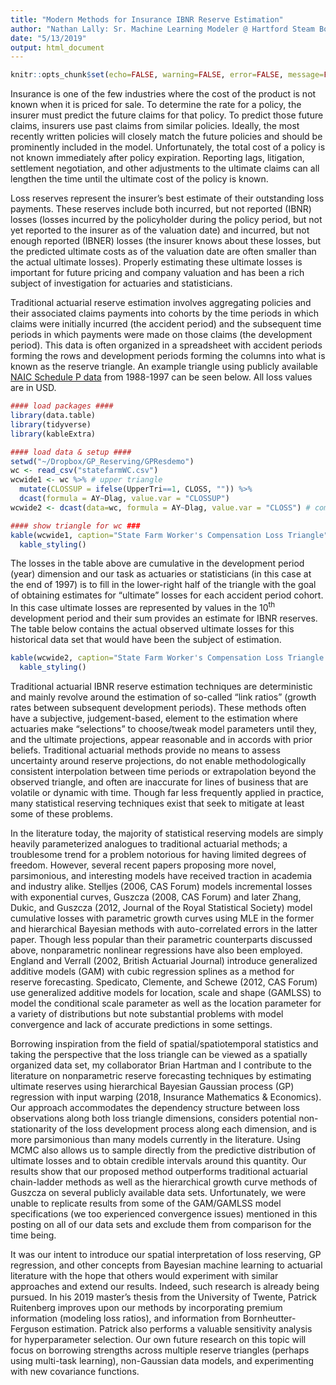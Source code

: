 ```yaml
---
title: "Modern Methods for Insurance IBNR Reserve Estimation"
author: "Nathan Lally: Sr. Machine Learning Modeler @ Hartford Steam Boiler (Munich Re)"
date: "5/13/2019"
output: html_document
---
```


```r
knitr::opts_chunk$set(echo=FALSE, warning=FALSE, error=FALSE, message=FALSE)
```

Insurance is one of the few industries where the cost of the product is not known when it is priced for sale. To determine the rate for a policy, the insurer must predict the future claims for that policy. To predict those future claims, insurers use past claims from similar policies. Ideally, the most recently written policies will closely match the future policies and should be prominently included in the model. Unfortunately, the total cost of a policy is not known immediately after policy expiration. Reporting lags, litigation, settlement negotiation, and other adjustments to the ultimate claims can all lengthen the time until the ultimate cost of the policy is known. 

Loss reserves represent the insurer's best estimate of their outstanding loss payments. These reserves include both incurred, but not reported (IBNR) losses (losses incurred by the policyholder during the policy period, but not yet reported to the insurer as of the valuation date) and incurred, but not enough reported (IBNER) losses (the insurer knows about these losses, but the predicted ultimate costs as of the valuation date are often smaller than the actual ultimate losses). Properly estimating these ultimate losses is important for future pricing and company valuation and has been a rich subject of investigation for actuaries and statisticians.

Traditional actuarial reserve estimation involves aggregating policies and their associated claims payments into cohorts by the time periods in which claims were initially incurred (the accident period) and the subsequent time periods in which payments were made on those claims (the development period). This data is often organized in a spreadsheet with accident periods forming the rows and development periods forming the columns into what is known as the reserve triangle. An example triangle using publicly available [NAIC Schedule P data](https://www.casact.org/research/index.cfm?fa=loss_reserves_data) from 1988-1997 can be seen below. All loss values are in USD.

```r
#### load packages ####
library(data.table)
library(tidyverse)
library(kableExtra)

#### load data & setup ####
setwd("~/Dropbox/GP_Reserving/GPResdemo")
wc <- read_csv("statefarmWC.csv") 
wcwide1 <- wc %>% # upper triangle
  mutate(CLOSSUP = ifelse(UpperTri==1, CLOSS, "")) %>% 
  dcast(formula = AY~Dlag, value.var = "CLOSSUP")
wcwide2 <- dcast(data=wc, formula = AY~Dlag, value.var = "CLOSS") # complete data

#### show triangle for wc ###
kable(wcwide1, caption="State Farm Worker's Compensation Loss Triangle") %>% 
  kable_styling()
```


The losses in the table above are cumulative in the development period (year) dimension and our task as actuaries or statisticians (in this case at the end of 1997) is to fill in the lower-right half of the triangle with the goal of obtaining estimates for "ultimate" losses for each accident period cohort. In this case ultimate losses are represented by values in the 10<sup>th</sup> development period and their sum provides an estimate for IBNR reserves. The table below contains the actual observed ultimate losses for this historical data set that would have been the subject of estimation.

```r
kable(wcwide2, caption="State Farm Worker's Compensation Loss Triangle with Ultimates") %>% 
  kable_styling()
```

Traditional actuarial IBNR reserve estimation techniques are deterministic and mainly revolve around the estimation of so-called "link ratios" (growth rates between subsequent development periods). These methods often have a subjective, judgement-based, element to the estimation where actuaries make "selections" to choose/tweak model parameters until they, and the ultimate projections, appear reasonable and in accords with prior beliefs. Traditional actuarial methods provide no means to assess uncertainty around reserve projections, do not enable methodologically consistent interpolation between time periods or extrapolation beyond the observed triangle, and often are inaccurate for lines of business that are volatile or dynamic with time. Though far less frequently applied in practice, many statistical reserving techniques exist that seek to mitigate at least some of these problems. 

In the literature today, the majority of statistical reserving models are simply heavily parameterized analogues to traditional actuarial methods; a troublesome trend for a problem notorious for having limited degrees of freedom. However, several recent papers proposing more novel, parsimonious, and interesting models have received traction in academia and industry alike. Stelljes (2006, CAS Forum) models incremental losses with exponential curves, Guszcza (2008, CAS Forum) and later Zhang, Dukic, and Guszcza (2012, Journal of the Royal Statistical Society) model cumulative losses with parametric growth curves using MLE in the former and hierarchical Bayesian methods with auto-correlated errors in the latter paper. Though less popular than their parametric counterparts discussed above, nonparametric nonlinear regressions have also been employed. England and Verrall (2002, British Actuarial Journal) introduce generalized additive models (GAM) with cubic regression splines as a method for reserve forecasting. Spedicato, Clemente, and Schewe (2012, CAS Forum) use generalized additive models for location, scale and shape (GAMLSS) to model the conditional scale parameter as well as the location parameter for a variety of distributions but note substantial problems with model convergence and lack of accurate predictions in some settings.


Borrowing inspiration from the field of spatial/spatiotemporal statistics and taking the perspective that the loss triangle can be viewed as a spatially organized data set, my collaborator Brian Hartman and I contribute to the literature on nonparametric reserve forecasting techniques by estimating ultimate reserves using hierarchical Bayesian Gaussian process (GP) regression with input warping (2018, Insurance Mathematics & Economics). Our approach accommodates the dependency structure between loss observations along both loss triangle dimensions, considers potential non-stationarity of the loss development process along each dimension, and is more parsimonious than many models currently in the literature. Using MCMC also allows us to sample directly from the predictive distribution of ultimate losses and to obtain credible intervals around this quantity. Our results show that our proposed method outperforms traditional actuarial chain-ladder methods as well as the hierarchical growth curve methods of Guszcza on several publicly available data sets. Unfortunately, we were unable to replicate results from some of the GAM/GAMLSS model specifications (we too experienced convergence issues) mentioned in this posting on all of our data sets and exclude them from comparison for the time being.

It was our intent to introduce our spatial interpretation of loss reserving, GP regression, and other concepts from Bayesian machine learning to actuarial literature with the hope that others would experiment with similar approaches and extend our results. Indeed, such research is already being pursued. In his 2019 master's thesis from the University of Twente, Patrick Ruitenberg improves upon our methods by incorporating premium information (modeling loss ratios), and information from Bornheutter-Ferguson estimation. Patrick also performs a valuable sensitivity analysis for hyperparameter selection. Our own future research on this topic will focus on borrowing strengths across multiple reserve triangles (perhaps using multi-task learning), non-Gaussian data models, and experimenting with new covariance functions. 


